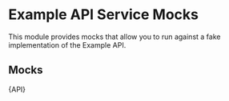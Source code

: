 

<Meta title="Services/Example API/Mocks" />

# Example API Service Mocks

This module provides mocks that allow you to run against a fake implementation
of the Example API.

## Mocks

<Description>{API}</Description>
